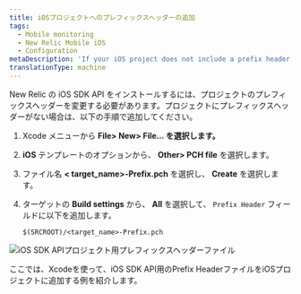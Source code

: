 ```yaml
---
title: iOSプロジェクトへのプレフィックスヘッダーの追加
tags:
  - Mobile monitoring
  - New Relic Mobile iOS
  - Configuration
metaDescription: 'If your iOS project does not include a prefix header, follow these steps to add one with the iOS SDK API.'
translationType: machine
---
```



New Relic の iOS SDK API をインストールするには、プロジェクトのプレフィックスヘッダーを変更する必要があります。プロジェクトにプレフィックスヘッダーがない場合は、以下の手順で追加してください。

1. Xcode メニューから **File> New> File... を選択します。**

2. **iOS** テンプレートのオプションから、 **Other> PCH file** を選択します。

3. ファイル名 **&lt; target_name>-Prefix.pch** を選択し、 **Create** を選択します。

4. ターゲットの **Build settings** から、 **All** を選択して、 `Prefix Header` フィールドに以下を追加します。

   ```
   $(SRCROOT)/<target_name>-Prefix.pch
   ```

<img
  title="iOS SDK APIプロジェクト用プレフィックスヘッダーファイル"
  alt="iOS SDK APIプロジェクト用プレフィックスヘッダーファイル"
  src={screenIosSdkApiPrefixHeader}
/>

<figcaption>
  ここでは、Xcodeを使って、iOS SDK API用のPrefix HeaderファイルをiOSプロジェクトに追加する例を紹介します。
</figcaption>
